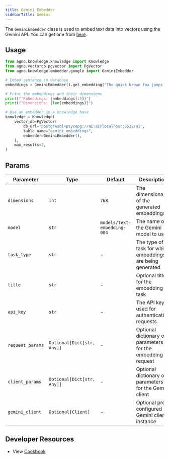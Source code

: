 ```yaml
---
title: Gemini Embedder
sidebarTitle: Gemini
---
```


The `GeminiEmbedder` class is used to embed text data into vectors using the Gemini API. You can get one from [here](https://ai.google.dev/aistudio).

## Usage

```python cookbook/embedders/gemini_embedder.py
from agno.knowledge.knowledge import Knowledge
from agno.vectordb.pgvector import PgVector
from agno.knowledge.embedder.google import GeminiEmbedder

# Embed sentence in database
embeddings = GeminiEmbedder().get_embedding("The quick brown fox jumps over the lazy dog.")

# Print the embeddings and their dimensions
print(f"Embeddings: {embeddings[:5]}")
print(f"Dimensions: {len(embeddings)}")

# Use an embedder in a knowledge base
knowledge = Knowledge(
    vector_db=PgVector(
        db_url="postgresql+psycopg://ai:ai@localhost:5532/ai",
        table_name="gemini_embeddings",
        embedder=GeminiEmbedder(),
    ),
    max_results=2,
)
```

## Params

| Parameter        | Type                       | Default                     | Description                                                 |
| ---------------- | -------------------------- | --------------------------- | ----------------------------------------------------------- |
| `dimensions`     | `int`                      | `768`                       | The dimensionality of the generated embeddings              |
| `model`          | `str`                      | `models/text-embedding-004` | The name of the Gemini model to use                         |
| `task_type`      | `str`                      | -                           | The type of task for which embeddings are being generated   |
| `title`          | `str`                      | -                           | Optional title for the embedding task                       |
| `api_key`        | `str`                      | -                           | The API key used for authenticating requests.               |
| `request_params` | `Optional[Dict[str, Any]]` | -                           | Optional dictionary of parameters for the embedding request |
| `client_params`  | `Optional[Dict[str, Any]]` | -                           | Optional dictionary of parameters for the Gemini client     |
| `gemini_client`  | `Optional[Client]`         | -                           | Optional pre-configured Gemini client instance              |

## Developer Resources
- View [Cookbook](https://github.com/agno-agi/agno/tree/v2.0/cookbook/knowledge/embedders/gemini_embedder.py)
